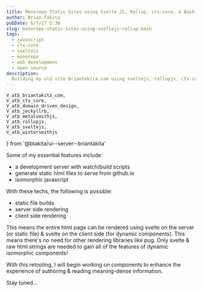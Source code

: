 ```yaml
---
title: Monorepo Static Sites using Svelte JS, Rollup, ctx-core, & Bash
author: Brian Takita
pubDate: 6/7/17 5:30
slug: monorepo-static-sites-using-sveltejs-rollup-bash
tags:
  - javascript
  - ctx-core
  - sveltejs
  - monorepo
  - web development
  - open source
description:
  Building my old site briantakita.com using sveltejs, rollupjs, ctx-core, bash
---
```

	V_atb_briantakita_com,
	V_atb_ctx_core,
	V_atb_domain_driven_design,
	V_atb_jeckyllrb,
	V_atb_metalsmithjs,
	V_atb_rollupjs,
	V_atb_sveltejs,
	V_atb_wintersmithjs
} from '@btakita/ui--server--briantakita'

<p>
	<Rel dom={
		fragment_(
			`BrianTakita.com `,
			em_('(now briantakita.me)'),
			` is now built using a technology chain consisting of `,
			V_atb_sveltejs(),
			`, `,
			V_atb_rollupjs(),
			`, `,
			V_atb_ctx_core(),
			`, & good ol' Bash.`
		)
	}/>
</p>
<p>
	<Rel dom={
		fragment_(
			`You can see the source in the `,
			V_atb_briantakita_com(),
			` repo.`)
	}/>
</p>
<p>
	<Rel dom={
		fragment_(
			`I wanted a static site generator that felt like building a custom app, with a `,
			V_atb_domain_driven_design(),
			`, approachable custom build scripts, & isomorphic javascript.`)
	}/>
</p>
<p>
	<Rel dom={
		fragment_(
			`This site was build using existing solutions such as `,
			V_atb_jeckyllrb(),
			`, `,
			V_atb_wintersmithjs(),
			`, & `,
			V_atb_metalsmithjs(),
			`. When using each of these libraries, I felt the desire to strip away the non-essential code & to have things
			done my way.`)
	}/>
</p>

Some of my essential features include:

* a development server with watch/build scripts
* generate static html files to serve from github.io
* isomorphic javascript

With these techs, the following is possible:

* static file builds
* server side rendering
* client side rendering

This means the entire html page can be rendered using svelte on the server (or static file) & svelte on the client
side (for dynamic components). This means there's no need for other rendering libraries like pug. Only svelte & raw
html strings are needed to gain all of the features of dynamic isomorphic components!

With this retooling, I will begin working on components to enhance the experience of authoring & reading
meaning-dense information.

Stay tuned&hellip;
